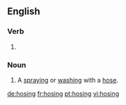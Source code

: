 ==English==

===Verb===
{{head|en|present participle}}

# {{present participle of|hose|lang=en}}

===Noun===
{{en-noun}}

# A [[spray]]ing or [[wash]]ing with a [[hose]].

[[de:hosing]]
[[fr:hosing]]
[[pt:hosing]]
[[vi:hosing]]